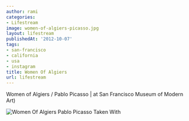 ```yaml
---
author: rami
categories:
- Lifestream
image: women-of-algiers-picasso.jpg
layout: lifestream
publishedAt: '2012-10-07'
tags:
- san-francisco
- california
- usa
- instagram
title: Women Of Algiers
url: lifestream
---
```


Women of Algiers / Pablo Picasso | at San Francisco Museum of Modern Art)

![Women Of Algiers Pablo Picasso Taken With](/assets/images/content/lifestream/women-of-algiers-picasso.jpg)